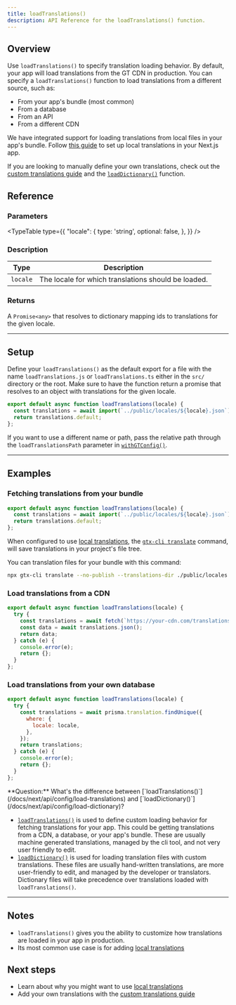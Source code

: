 ```yaml
---
title: loadTranslations()
description: API Reference for the loadTranslations() function.
---
```


## Overview


Use `loadTranslations()` to specify translation loading behavior.
By default, your app will load translations from the GT CDN in production.
You can specify a `loadTranslations()` function to load translations from a different source, such as:
 * From your app's bundle (most common)
 * From a database
 * From an API
 * From a different CDN

We have integrated support for loading translations from local files in your app's bundle.
Follow [this guide](/docs/next/reference/local-tx) to set up local translations in your Next.js app.

If you are looking to manually define your own translations, check out the [custom translations guide](/docs/next/reference/custom-translations)
 and the [`loadDictionary()`](/docs/next/api/config/load-dictionary) function.

## Reference

### Parameters
<TypeTable
  type={{
    "locale": {
        type: 'string',
        optional: false,
    },
  }}
/>

### Description
| Type | Description |
| ---- | ----------- |
| `locale` | The locale for which translations should be loaded. |

### Returns

A `Promise<any>` that resolves to dictionary mapping ids to translations for the given locale.

---

## Setup

Define your `loadTranslations()` as the default export for a file with the name `loadTranslations.js` or `loadTranslations.ts` either in the `src/` directory or the root.
Make sure to have the function return a promise that resolves to an object with translations for the given locale.

```js title="src/loadTranslations.js"
export default async function loadTranslations(locale) {
  const translations = await import(`../public/locales/${locale}.json`);
  return translations.default;
};
```

If you want to use a different name or path, pass the relative path through the `loadTranslationsPath` parameter in [`withGTConfig()`](/docs/next/api/config/with-gt-config).

---



## Examples

### Fetching translations from your bundle

```js title="src/loadTranslations.js"
export default async function loadTranslations(locale) {
  const translations = await import(`../public/locales/${locale}.json`);
  return translations.default;
};
```

When configured to use [local translations](/docs/next/reference/local-tx), the [`gtx-cli translate`](/docs/cli/translate) command,
will save translations in your project's file tree.

You can  translation files for your bundle with this command:

```bash
npx gtx-cli translate --no-publish --translations-dir ./public/locales
```



### Load translations from a CDN

```js title="loadTranslations.js"
export default async function loadTranslations(locale) {
  try {
    const translations = await fetch(`https://your-cdn.com/translations/${locale}.json`);
    const data = await translations.json();
    return data;
  } catch (e) {
    console.error(e);
    return {};
  }
};
```

### Load translations from your own database

```js title="loadTranslations.js"
export default async function loadTranslations(locale) {
  try {
    const translations = await prisma.translation.findUnique({
      where: {
        locale: locale,
      },
    });
    return translations;
  } catch (e) {
    console.error(e);
    return {};
  }
};
```


<Callout>
  **Question:** What's the difference between [`loadTranslations()`](/docs/next/api/config/load-translations) and [`loadDictionary()`](/docs/next/api/config/load-dictionary)?

  * [`loadTranslations()`](/docs/next/api/config/load-translations) is used to define custom loading behavior for fetching translations for your app.
  This could be getting translations from a CDN, a database, or your app's bundle.
  These are usually machine generated translations, managed by the cli tool, and not very user friendly to edit.
  * [`loadDictionary()`](/docs/next/api/config/load-dictionary) is used for loading translation files with custom translations.
  These files are usually hand-written translations, are more user-friendly to edit, and managed by the developer or translators.
  Dictionary files will take precedence over translations loaded with `loadTranslations()`.
</Callout>

---

## Notes
 * `loadTranslations()` gives you the ability to customize how translations are loaded in your app in production.
 * Its most common use case is for adding [local translations](/docs/next/reference/local-tx)

## Next steps
 * Learn about why you might want to use [local translations](/docs/next/reference/local-tx)
 * Add your own translations with the [custom translations guide](/docs/next/reference/custom-translations)

